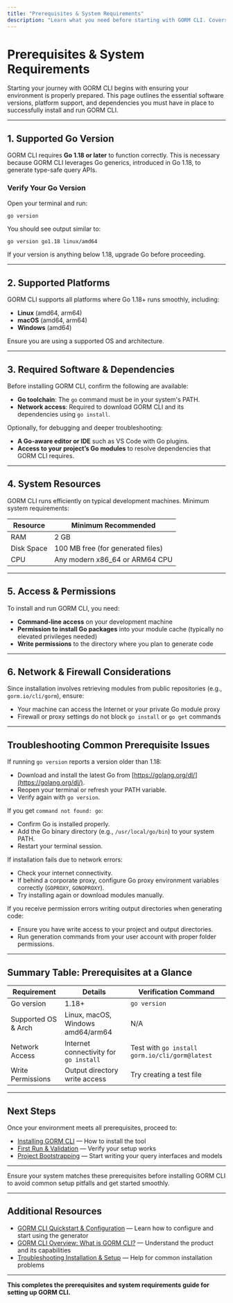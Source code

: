 ```yaml
---
title: "Prerequisites & System Requirements"
description: "Learn what you need before starting with GORM CLI. Covers the required Go version, supported platforms, and any critical dependencies necessary for a successful installation."
---
```


# Prerequisites & System Requirements

Starting your journey with GORM CLI begins with ensuring your environment is properly prepared. This page outlines the essential software versions, platform support, and dependencies you must have in place to successfully install and run GORM CLI.

---

## 1. Supported Go Version

GORM CLI requires **Go 1.18 or later** to function correctly. This is necessary because GORM CLI leverages Go generics, introduced in Go 1.18, to generate type-safe query APIs.

### Verify Your Go Version

Open your terminal and run:

```bash
go version
```

You should see output similar to:

```
go version go1.18 linux/amd64
```

If your version is anything below 1.18, upgrade Go before proceeding.

---

## 2. Supported Platforms

GORM CLI supports all platforms where Go 1.18+ runs smoothly, including:

- **Linux** (amd64, arm64)
- **macOS** (amd64, arm64)
- **Windows** (amd64)

Ensure you are using a supported OS and architecture.


---

## 3. Required Software & Dependencies

Before installing GORM CLI, confirm the following are available:

- **Go toolchain**: The `go` command must be in your system's PATH.
- **Network access**: Required to download GORM CLI and its dependencies using `go install`.

Optionally, for debugging and deeper troubleshooting:

- **A Go-aware editor or IDE** such as VS Code with Go plugins.
- **Access to your project’s Go modules** to resolve dependencies that GORM CLI requires.


---

## 4. System Resources

GORM CLI runs efficiently on typical development machines. Minimum system requirements:

| Resource         | Minimum Recommended          |
|------------------|-----------------------------|
| RAM              | 2 GB                        |
| Disk Space       | 100 MB free (for generated files) |
| CPU              | Any modern x86_64 or ARM64 CPU |


---

## 5. Access & Permissions

To install and run GORM CLI, you need:

- **Command-line access** on your development machine
- **Permission to install Go packages** into your module cache (typically no elevated privileges needed)
- **Write permissions** to the directory where you plan to generate code


---

## 6. Network & Firewall Considerations

Since installation involves retrieving modules from public repositories (e.g., `gorm.io/cli/gorm`), ensure:

- Your machine can access the Internet or your private Go module proxy
- Firewall or proxy settings do not block `go install` or `go get` commands


---

## Troubleshooting Common Prerequisite Issues

<AccordionGroup title="Common Prerequisite Troubleshooting">
<Accordion title="Go Version Too Low">

If running `go version` reports a version older than 1.18:

- Download and install the latest Go from [https://golang.org/dl/](https://golang.org/dl/).
- Reopen your terminal or refresh your PATH variable.
- Verify again with `go version`.

</Accordion>

<Accordion title="Go Command Not Found">

If you get `command not found: go`:

- Confirm Go is installed properly.
- Add the Go binary directory (e.g., `/usr/local/go/bin`) to your system PATH.
- Restart your terminal session.

</Accordion>

<Accordion title="Network Issues During Installation">

If installation fails due to network errors:

- Check your internet connectivity.
- If behind a corporate proxy, configure Go proxy environment variables correctly (`GOPROXY`, `GONOPROXY`).
- Try installing again or download modules manually.

</Accordion>

<Accordion title="Insufficient Write Permissions">

If you receive permission errors writing output directories when generating code:

- Ensure you have write access to your project and output directories.
- Run generation commands from your user account with proper folder permissions.

</Accordion>
</AccordionGroup>

---

## Summary Table: Prerequisites at a Glance

| Requirement                 | Details                                | Verification Command             |
|-----------------------------|--------------------------------------|---------------------------------|
| Go version                  | 1.18+                                | `go version`                    |
| Supported OS & Arch         | Linux, macOS, Windows amd64/arm64    | N/A                             |
| Network Access              | Internet connectivity for `go install`| Test with `go install gorm.io/cli/gorm@latest`|
| Write Permissions           | Output directory write access          | Try creating a test file        |

---

## Next Steps

Once your environment meets all prerequisites, proceed to:

- [Installing GORM CLI](./installing-gorm-cli) — How to install the tool
- [First Run & Validation](./first-run-validation) — Verify your setup works
- [Project Bootstrapping](../project-bootstrapping/writing-query-interfaces) — Start writing your query interfaces and models


---

<Check>
Ensure your system matches these prerequisites before installing GORM CLI to avoid common setup pitfalls and get started smoothly.
</Check>


---

## Additional Resources

- [GORM CLI Quickstart & Configuration](../../overview/features-quicktour/configuration-quickstart) — Learn how to configure and start using the generator
- [GORM CLI Overview: What is GORM CLI?](../../overview/product-intro/what-is-gorm-cli) — Understand the product and its capabilities
- [Troubleshooting Installation & Setup](./troubleshooting-setup) — Help for common installation problems


---


**This completes the prerequisites and system requirements guide for setting up GORM CLI.**
